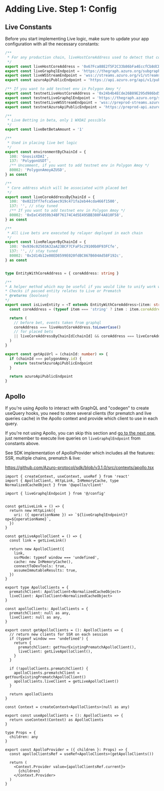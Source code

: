 
# Adding Live. Step 1: Config

## Live Constants

Before you start implementing Live logic, make sure to update your app configuration with all the necessary constants:

```ts copy filename="liveConstants.ts"
/**
 * For any production chain, liveHostCoreAddress used to detect that condition is from Live event
 */
export const liveHostCoreAddress = '0x67Fca88E2f5F2C33b86bFa4EccfCb8dCD6a56D17'
export const liveGraphqlEndpoint = 'https://thegraph.azuro.org/subgraphs/name/azuro-protocol/azuro-api-live-data-feed'
export const liveWSStreamEndpoint = 'wss://streams.azuro.org/v1/streams/conditions'
export const azuroApiPublicEndpoint = 'https://api.azuro.org/api/v1/public'

/** If you want to add testnet env in Polygon Amoy */
export const testnetLiveHostCoreAddress = '0x24b4b4ECde26B89E295d986bd5d7aF1bdCcfAa3A'
export const testnetLiveGraphqlEndpoint = 'https://thegraph.azuro.org/subgraphs/name/azuro-protocol/azuro-api-live-data-feed-preprod'
export const testnetLiveWSStreamEndpoint = 'wss://preprod-streams.azuro.org/v1/streams/conditions'
export const testnetAzuroApiPublicEndpoint = 'https://preprod-api.azuro.org/api/v1/public'

/**
 * Live Betting in beta, only 1 WXDAI possible
 */
export const liveBetBetaAmount = '1'

/**
 * Used in placing live bet logic
 */
export const environmentByChainId = {
  100: 'GnosisXDAI',
  137: 'PolygonUSDT',
  /** Uncomment, if you want to add testnet env in Polygon Amoy */
  80002: 'PolygonAmoyAZUSD',
} as const

/**
 * Core address which will be associated with placed bet
 */
export const liveCoreAddressByChainId = {
  100: '0x0223ff7efca5aec919c471fa2eb44cda466f1500',
  137: '', // stay tuned
  /** If you want to add testnet env in Polygon Amoy */
  80002: '0xEeC45059b34BF76174C4d5E495BB380F4A810F58',
} as const

/**
 * All Live bets are executed by relayer deployed in each chain
 */
export const liveRelayerByChainId = {
  100: '0x936c02503A32aA23BCF7CFaF5c29100b0F93FCfe',
  137: '', // stay tuned
  80002: '0x2d14b12e08ED8599E020fdBC867B604Ad58F192c',
} as const


type EntityWithCoreAddress = { coreAddress: string }

/**
* A helper method which may be useful if you would like to unify work with conditions/entities from prematch and live
* Checks if passed entity relates to Live or Prematch
* @returns {boolean}
*/
export const isLiveEntity = <T extends EntityWithCoreAddress>(item: string | T, chainId: 100 | 137) => {
  const coreAddress = (typeof item === 'string' ? item : item.coreAddress).toLowerCase()

  return (
    // before bet, events taken from graphql
    coreAddress === liveHostCoreAddress.toLowerCase()
    // for placed bets
    || liveCoreAddressByChainId[chainId] && coreAddress === liveCoreAddressByChainId[chainId].toLowerCase()
  )
}

export const getApiUrl = (chainId: number) => {
  if (chainId === polygonAmoy.id) {
    return testnetAzuroApiPublicEndpoint
  }

  return azuroApiPublicEndpoint
}
```

## Apollo

If you're using Apollo to interact with GraphQL and "codegen" to create useQuery hooks,
you need to store several clients (for prematch and live queries cache) in the Apollo context and provide which client to use in each query.

If you're not using Apollo, you can skip this section and [go to the next one](data-retrieval),
just remember to execute live queries on `liveGraphqlEndpoint` from constants above.

<Callout type="advice">
  See SDK implementation of ApolloProvider which includes all the features: SSR, multiple chains, prematch & live:

  https://github.com/Azuro-protocol/sdk/blob/v3.1.0/src/contexts/apollo.tsx
</Callout>


```tsx copy filename="apolloContext.tsx"
import { createContext, useContext, useRef } from 'react'
import { ApolloClient, HttpLink, InMemoryCache, type NormalizedCacheObject } from '@apollo/client'

import { liveGraphqlEndpoint } from '@/config'


const getLiveLink = () => {
  return new HttpLink({
    uri: ({ operationName }) => `${liveGraphqlEndpoint}?op=${operationName}`,
  })
}

const getLiveApolloClient = () => {
  const link = getLiveLink()

  return new ApolloClient({
    link,
    ssrMode: typeof window === 'undefined',
    cache: new InMemoryCache(),
    connectToDevTools: true,
    assumeImmutableResults: true,
  })
}

export type ApolloClients = {
  prematchClient: ApolloClient<NormalizedCacheObject>
  liveClient: ApolloClient<NormalizedCacheObject>
}

const apolloClients: ApolloClients = {
  prematchClient: null as any,
  liveClient: null as any,
}

export const getApolloClients = (): ApolloClients => {
  // return new clients for SSR on each session
  if (typeof window === 'undefined') {
    return {
      prematchClient: getYourExistingPrematchApolloClient(),
      liveClient: getLiveApolloClient(),
    }
  }

  if (!apolloClients.prematchClient) {
    apolloClients.prematchClient = getYourExistingPrematchApolloClient()
    apolloClients.liveClient = getLiveApolloClient()
  }

  return apolloClients
}

const Context = createContext<ApolloClients>(null as any)

export const useApolloClients = (): ApolloClients => {
  return useContext(Context) as ApolloClients
}

type Props = {
  children: any
}

export const ApolloProvider = ({ children }: Props) => {
  const apolloClientsRef = useRef<ApolloClients>(getApolloClients())

  return (
    <Context.Provider value={apolloClientsRef.current}>
      {children}
    </Context.Provider>
  )
}
```
